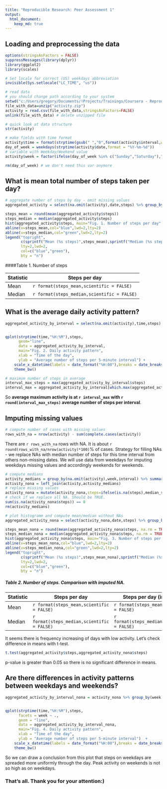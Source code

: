 ```yaml
---
title: "Reproducible Research: Peer Assessment 1"
output: 
  html_document:
    keep_md: true
---
```



## Loading and preprocessing the data
```r
options(stringsAsFactors = FALSE)
suppressMessages(library(dplyr))
library(ggplot2)
library(scales)

# Set locale for correct (US) weekdays abbreviation
invisible(Sys.setlocale("LC_TIME", "us"))

# read data
# you should change path according to your system
setwd("c:/Users/gregory/Documents/!Projects/Trainings/Coursera - Reproducible Research/RepData - PA1/")
file_with_data=unzip("activity.zip") 
activity = read.csv(file_with_data,stringsAsFactors=FALSE)
unlink(file_with_data) # delete unzipped file

# quick look at data structure
str(activity)

# make fields with time format
activity$time = format(strptime(gsub(" ","0",format(activity$interval,width=4)),"%H%M"),"%H:%M")
day_of_week = weekdays(strptime(activity$date,format = "%Y-%m-%d"))
# variable with Weekday/Weekend value
activity$week = factor(ifelse(day_of_week %in% c("Sunday","Saturday"),"Weekend","Weekday"))

rm(day_of_week) # we don't need this var anymore
```
## What is mean total number of steps taken per day?
```r

# aggregate number of steps by day - omit missing values
aggregated_activity = select(na.omit(activity),date,steps) %>% group_by(date) %>% summarize(steps=sum(steps,na.rm = TRUE))

steps_mean = round(mean(aggregated_activity$steps))
steps_median = median(aggregated_activity$steps)
hist(aggregated_activity$steps, main="Fig. 1. Number of steps per day",xlab="")
abline(v=steps_mean,col="blue",lwd=2,lty=2)
abline(v=steps_median,col="green",lwd=2,lty=2)
legend("topright",
       c(sprintf("Mean (%s steps)",steps_mean),sprintf("Median (%s steps)",steps_median)),
       lty=2,lwd=2,
       col=c("blue","green"),
       bty = "n")

```

####Table 1. Number of steps

Statistic   | Steps per day
-------|-------------
Mean   | `r format(steps_mean,scientific = FALSE)`
Median | `r format(steps_median,scientific = FALSE)`

## What is the average daily activity pattern?
```r
aggregated_activity_by_interval = select(na.omit(activity),time,steps) %>% group_by(time) %>% summarize(steps=mean(steps,na.rm = TRUE))


qplot(strptime(time,"%H:%M"),steps,
      geom="line",
      data = aggregated_activity_by_interval,
      main="Fig. 2. Daily activity pattern",
      xlab = "Time of the day",
      ylab = "Average number of steps per 5-minute interval") + 
    scale_x_datetime(labels = date_format("%H:00"),breaks = date_breaks("2 hour"))+ 
    theme_bw()

```


```r

# maximum number of steps in average
interval_max_steps = max(aggregated_activity_by_interval$steps)
interval_max = aggregated_activity_by_interval[which.max(aggregated_activity_by_interval$steps),"time"]

```

So **average maximum activity is at `r interval_max` with `r round(interval_max_steps)` average number of steps per interval**.


## Imputing missing values
```r
# compute number of cases with missing values
rows_with_na = nrow(activity) - sum(complete.cases(activity))

```

There are `r rows_with_na` rows with NA. It is about `r round(rows_with_na/nrow(activity)*100)`% of cases. Strategy for filling NAs - we replace NAs with median number of steps for this time interval from others non-missing dates. We will use data from weekdays for imputing weekdays missing values and accordingly weekends for weekends.

```r
# compute medians
activity_medians = group_by(na.omit(activity),week,interval) %>% summarise(median_steps=median(steps))
activity_nona = left_join(activity,activity_medians) 
# replace missing values
activity_nona = mutate(activity_nona,steps=ifelse(is.na(steps),median_steps,steps))
# check if we replace all NA. Should be TRUE.
sum(is.na(activity_nona$steps)) == 0
rm(activity_medians)

# plot histogramm and compute mean/median without NAs
aggregated_activity_nona = select(activity_nona,date,steps) %>% group_by(date) %>% summarize(steps=sum(steps,na.rm = TRUE))

steps_mean_nona = round(mean(aggregated_activity_nona$steps, na.rm = TRUE))
steps_median_nona = median(aggregated_activity_nona$steps, na.rm = TRUE)
hist(aggregated_activity_nona$steps, main="Fig. 3. Number of steps per day (imputed NAs)",xlab="")
abline(v=steps_mean_nona,col="blue",lwd=2,lty=2)
abline(v=steps_median_nona,col="green",lwd=2,lty=2)
legend("topright",
       c(sprintf("Mean (%s steps)",steps_mean_nona),sprintf("Median (%s steps)",steps_median_nona)),
       lty=2,lwd=2,
       col=c("blue","green"),
       bty = "n")

```

##### Table 2. Number of steps. Comparison with imputed NA.

Statistic   | Steps per day | Steps per day (imputed NA's)
-------|--------------------|------------------------------
Mean   | `r format(steps_mean,scientific = FALSE)`     | `r format(steps_mean_nona,scientific = FALSE)`
Median | `r format(steps_median,scientific = FALSE)`   | `r format(steps_median_nona,scientific = FALSE)`

It seems there is frequency increasing of days with low activity. Let's check difference in means with t-test.

```r
t.test(aggregated_activity$steps,aggregated_activity_nona$steps)

```
p-value is greater than 0.05 so there is no significant difference in means.

## Are there differences in activity patterns between weekdays and weekends?
```r
aggregated_activity_by_interval_nona = activity_nona %>% group_by(week,time) %>% summarize(steps=mean(steps,na.rm = TRUE))


qplot(strptime(time,"%H:%M"),steps,
      facets = week ~ .,
      geom = "line",
      data = aggregated_activity_by_interval_nona,
      main="Fig. 4. Daily activity pattern",
      xlab = "Time of the day",
      ylab = "Average number of steps per 5-minute interval")  + 
    scale_x_datetime(labels = date_format("%H:00"),breaks = date_breaks("2 hour")) +
    theme_bw()

```

So we can draw a conclusion from this plot that steps on weekdays are spreaded more uniformly through the day. Peak activity on weekends is not so high as on weekdays.

### That's all. Thank you for your attention:)

